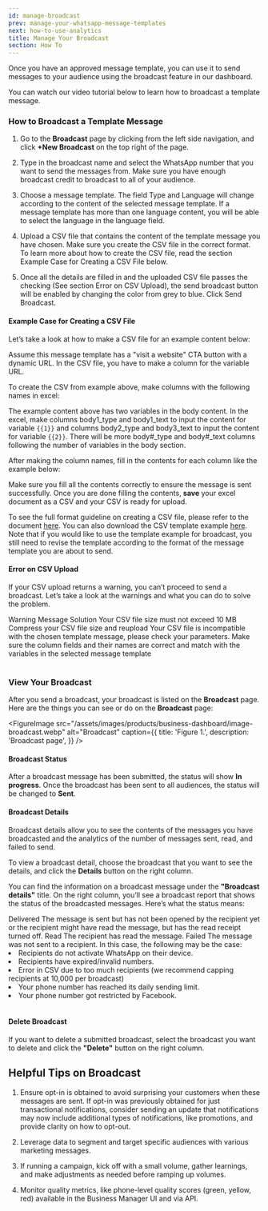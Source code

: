 ```yaml
---
id: manage-broadcast
prev: manage-your-whatsapp-message-templates
next: how-to-use-analytics
title: Manage Your Broadcast
section: How To
---
```


Once you have an approved message template, you can use it to send messages to your audience using the broadcast feature in our dashboard.

You can watch our video tutorial below to learn how to broadcast a template message.

<YoutubeEmbedWrapper>
  <YoutubeEmbed id="smbHZW5qsIk" params="v=smbHZW5qsIk" title=" Manage Your Broadcast" />
</YoutubeEmbedWrapper>

### How to Broadcast a Template Message

1. Go to the **Broadcast** page by clicking from the left side navigation, and click **+New Broadcast** on the top right of the page.

2. Type in the broadcast name and select the WhatsApp number that you want to send the messages from. Make sure you have enough broadcast credit to broadcast to all of your audience.

3. Choose a message template. The field Type and Language will change according to the content of the selected message template. If a message template has more than one language content, you will be able to select the language in the language field.

4. Upload a CSV file that contains the content of the template message you have chosen. Make sure you create the CSV file in the correct format. To learn more about how to create the CSV file, read the section Example Case for Creating a CSV File below.

5. Once all the details are filled in and the uploaded CSV file passes the checking (See section Error on CSV Upload), the send broadcast button will be enabled by changing the color from grey to blue. Click Send Broadcast.

#### Example Case for Creating a CSV File

Let’s take a look at how to make a CSV file for an example content below:

<ImageWrapper>
  <NextImage src="/assets/images/products/business-dashboard/message-template/image-7.webp" alt="image-7" />
</ImageWrapper>

Assume this message template has a "visit a website" CTA button with a dynamic URL. In the CSV file, you have to make a column for the variable URL.

To create the CSV from example above, make columns with the following names in excel:

<ImageWrapper>
  <NextImage src="/assets/images/products/business-dashboard/manage-broadcast/table-1.webp" alt="table-1" />
</ImageWrapper>

The example content above has two variables in the body content. In the excel, make columns body1_type and body1_text to input the content for variable `{{1}}` and columns body2_type and body3_text to input the content for variable `{{2}}`. There will be more body#\_type and body#\_text columns following the number of variables in the body section.

After making the column names, fill in the contents for each column like the example below:

<ImageWrapper>
  <NextImage src="/assets/images/products/business-dashboard/manage-broadcast/table-2.webp" alt="table-2" />
</ImageWrapper>

Make sure you fill all the contents correctly to ensure the message is sent successfully. Once you are done filling the contents,
**save** your excel document as a CSV and your CSV is ready for upload.

To see the full format guideline on creating a CSV file, please refer to the document [here](https://see-spaces.sgp1.digitaloceanspaces.com/business-dashboard/How%20to%20upload%20broadcast%20template%20message.pdf). You can also download the CSV template example [here](https://docs.google.com/spreadsheets/u/0/d/19MhdnZLytmh4iB5J-EVWYLhRrq6WcAYqkoe0jcOW3IU/edit). Note that if you would like to use the template example for broadcast, you still need to revise the template according to the format of the message template you are about to send.

#### Error on CSV Upload

If your CSV upload returns a warning, you can’t proceed to send a broadcast. Let’s take a look at the warnings and what you can do to solve the problem.

<Table>
  <TableHead>
    <TableHeadRow>
      <TableHeadCell>Warning Message</TableHeadCell>
      <TableHeadCell>Solution</TableHeadCell>
    </TableHeadRow>
  </TableHead>
  <TableBody>
    <TableBodyRow>
      <TableBodyCell>Your CSV file size must not exceed 10 MB</TableBodyCell>
      <TableBodyCell>Compress your CSV file size and reupload </TableBodyCell>
    </TableBodyRow>
    <TableBodyRow>
      <TableBodyCell>
        Your CSV file is incompatible with the chosen template message, please check your parameters.
      </TableBodyCell>
      <TableBodyCell>
        Make sure the column fields and their names are correct and match with the variables in the selected message
        template
      </TableBodyCell>
    </TableBodyRow>
  </TableBody>
</Table>

### View Your Broadcast

After you send a broadcast, your broadcast is listed on the **Broadcast** page. Here are the things you can see or do on the **Broadcast** page:

<FigureImage
  src="/assets/images/products/business-dashboard/image-broadcast.webp"
  alt="Broadcast"
  caption={{
    title: 'Figure 1.',
    description: 'Broadcast page',
  }}
/>

#### Broadcast Status

After a broadcast message has been submitted, the status will show **In progress**. Once the broadcast has been sent to all audiences, the status will be changed to **Sent**.

#### Broadcast Details

Broadcast details allow you to see the contents of the messages you have broadcasted and the analytics of the number of messages sent, read, and failed to send.

To view a broadcast detail, choose the broadcast that you want to see the details, and click the **Details** button on the right column.

You can find the information on a broadcast message under the **"Broadcast details"** title. On the right column, you’ll see a broadcast report that shows the status of the broadcasted messages. Here’s what the status means:

<Table>
  <TableBody>
    <TableBodyRow>
      <TableBodyCell>Delivered</TableBodyCell>
      <TableBodyCell>
        The message is sent but has not been opened by the recipient yet or the recipient might have read the message,
        but has the read receipt turned off.
      </TableBodyCell>
    </TableBodyRow>
    <TableBodyRow>
      <TableBodyCell>Read</TableBodyCell>
      <TableBodyCell>The recipient has read the message.</TableBodyCell>
    </TableBodyRow>
    <TableBodyRow>
      <TableBodyCell>Failed</TableBodyCell>
      <TableBodyCell>
        The message was not sent to a recipient. In this case, the following may be the case:
        <li>Recipients do not activate WhatsApp on their device.</li>
        <li>Recipients have expired/invalid numbers.</li>
        <li>Error in CSV due to too much recipients (we recommend capping recipients at 10,000 per broadcast)</li>
        <li>Your phone number has reached its daily sending limit.</li>
        <li>Your phone number got restricted by Facebook.</li>
      </TableBodyCell>
    </TableBodyRow>
  </TableBody>
</Table>

#### Delete Broadcast

If you want to delete a submitted broadcast, select the broadcast you want to delete and click the **"Delete"** button on the right column.

## Helpful Tips on Broadcast

1. Ensure opt-in is obtained to avoid surprising your customers when these messages are sent. If opt-in was previously obtained for just transactional notifications, consider sending an update that notifications may now include additional types of notifications, like promotions, and provide clarity on how to opt-out.

2. Leverage data to segment and target specific audiences with various marketing messages.

3. If running a campaign, kick off with a small volume, gather learnings, and make adjustments as needed before ramping up volumes.

4. Monitor quality metrics, like phone-level quality scores (green, yellow, red) available in the Business Manager UI and via API.
